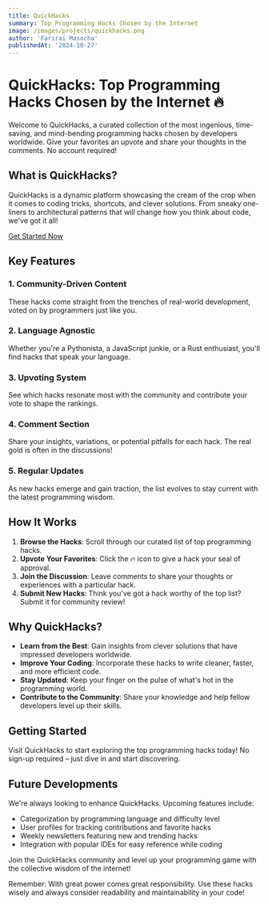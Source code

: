 ```yaml
---
title: QuickHacks
summary: Top Programming Hacks Chosen by the Internet
image: /images/projects/quickhacks.png
author: 'Farirai Masocha'
publishedAt: '2024-10-27'
---
```


# QuickHacks: Top Programming Hacks Chosen by the Internet 🔥

Welcome to QuickHacks, a curated collection of the most ingenious, time-saving, and mind-bending programming hacks chosen by developers worldwide. Give your favorites an upvote and share your thoughts in the comments. No account required!

## What is QuickHacks?

QuickHacks is a dynamic platform showcasing the cream of the crop when it comes to coding tricks, shortcuts, and clever solutions. From sneaky one-liners to architectural patterns that will change how you think about code, we've got it all!

[Get Started Now](https://quickhacks.vercel.app/)

## Key Features

### 1. Community-Driven Content
These hacks come straight from the trenches of real-world development, voted on by programmers just like you.

### 2. Language Agnostic
Whether you're a Pythonista, a JavaScript junkie, or a Rust enthusiast, you'll find hacks that speak your language.

### 3. Upvoting System
See which hacks resonate most with the community and contribute your vote to shape the rankings.

### 4. Comment Section
Share your insights, variations, or potential pitfalls for each hack. The real gold is often in the discussions!

### 5. Regular Updates
As new hacks emerge and gain traction, the list evolves to stay current with the latest programming wisdom.

## How It Works

1. **Browse the Hacks**: Scroll through our curated list of top programming hacks.
2. **Upvote Your Favorites**: Click the 🔥 icon to give a hack your seal of approval.
3. **Join the Discussion**: Leave comments to share your thoughts or experiences with a particular hack.
4. **Submit New Hacks**: Think you've got a hack worthy of the top list? Submit it for community review!

## Why QuickHacks?

- **Learn from the Best**: Gain insights from clever solutions that have impressed developers worldwide.
- **Improve Your Coding**: Incorporate these hacks to write cleaner, faster, and more efficient code.
- **Stay Updated**: Keep your finger on the pulse of what's hot in the programming world.
- **Contribute to the Community**: Share your knowledge and help fellow developers level up their skills.

## Getting Started

Visit QuickHacks to start exploring the top programming hacks today! No sign-up required – just dive in and start discovering.

## Future Developments

We're always looking to enhance QuickHacks. Upcoming features include:

- Categorization by programming language and difficulty level
- User profiles for tracking contributions and favorite hacks
- Weekly newsletters featuring new and trending hacks
- Integration with popular IDEs for easy reference while coding

Join the QuickHacks community and level up your programming game with the collective wisdom of the internet!

Remember: With great power comes great responsibility. Use these hacks wisely and always consider readability and maintainability in your code!
